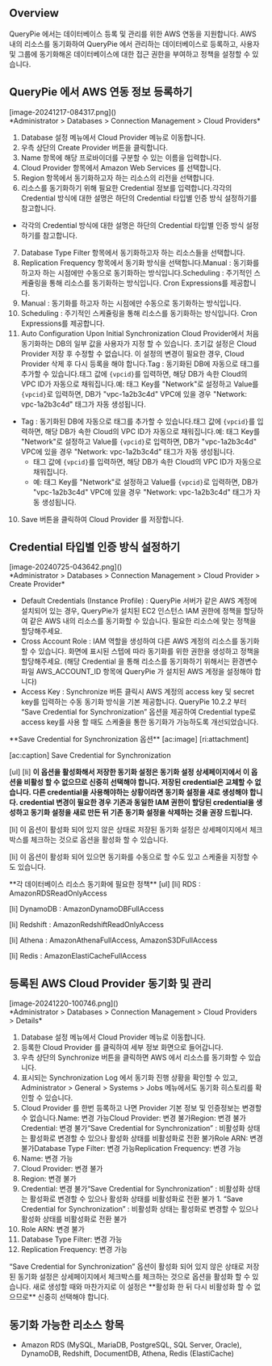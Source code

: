 
## Overview
QueryPie 에서는 데이터베이스 등록 및 관리를 위한 AWS 연동을 지원합니다. AWS 내의 리소스를 동기화하여 QueryPie  에서 관리하는 데이터베이스로 등록하고, 사용자 및 그룹에 동기화해온 데이터베이스에 대한 접근 권한을 부여하고 정책을 설정할 수 있습니다.

## QueryPie 에서 AWS 연동 정보 등록하기
<p align="center">
<div>[image-20241217-084317.png]()</div>
*Administrator &gt; Databases &gt; Connection Management &gt; Cloud Providers*
</p>

1. Database 설정 메뉴에서 Cloud Provider 메뉴로 이동합니다.
2. 우측 상단의 Create Provider 버튼을 클릭합니다.
3. Name 항목에 해당 프로바이더를 구분할 수 있는 이름을 입력합니다.
4. Cloud Provider 항목에서 Amazon Web Services 를 선택합니다.
5. Region 항목에서 동기화하고자 하는 리소스의 리전을 선택합니다.
6. 리소스를 동기화하기 위해 필요한 Credential 정보를 입력합니다.각각의 Credential 방식에 대한 설명은 하단의 Credential 타입별 인증 방식 설정하기를 참고합니다.
  * 각각의 Credential 방식에 대한 설명은 하단의 Credential 타입별 인증 방식 설정하기를 참고합니다.
7. Database Type Filter 항목에서 동기화하고자 하는 리소스들을 선택합니다.
8. Replication Frequency 항목에서 동기화 방식을 선택합니다.Manual : 동기화를 하고자 하는 시점에만 수동으로 동기화하는 방식입니다.Scheduling : 주기적인 스케쥴링을 통해 리소스를 동기화하는 방식입니다. Cron Expressions를 제공합니다.
  1. Manual : 동기화를 하고자 하는 시점에만 수동으로 동기화하는 방식입니다.
  2. Scheduling : 주기적인 스케쥴링을 통해 리소스를 동기화하는 방식입니다. Cron Expressions를 제공합니다.
9. Auto Configuration Upon Initial Synchronization Cloud Provider에서 처음 동기화하는 DB의 일부 값을 사용자가 지정 할 수 있습니다. 초기값 설정은 Cloud Provider 저장 후 수정할 수 없습니다. 이 설정의 변경이 필요한 경우, Cloud Provider 삭제 후 다시 등록을 해야 합니다.Tag : 동기화된 DB에 자동으로 태그를 추가할 수 있습니다.태그 값에 `{vpcid}`를 입력하면, 해당 DB가 속한 Cloud의 VPC ID가 자동으로 채워집니다.예: 태그 Key를 "Network"로 설정하고 Value를 `{vpcid}`로 입력하면, DB가 "vpc-1a2b3c4d" VPC에 있을 경우 "Network: vpc-1a2b3c4d" 태그가 자동 생성됩니다.
  * Tag : 동기화된 DB에 자동으로 태그를 추가할 수 있습니다.태그 값에 `{vpcid}`를 입력하면, 해당 DB가 속한 Cloud의 VPC ID가 자동으로 채워집니다.예: 태그 Key를 "Network"로 설정하고 Value를 `{vpcid}`로 입력하면, DB가 "vpc-1a2b3c4d" VPC에 있을 경우 "Network: vpc-1a2b3c4d" 태그가 자동 생성됩니다.
    * 태그 값에 `{vpcid}`를 입력하면, 해당 DB가 속한 Cloud의 VPC ID가 자동으로 채워집니다.
    * 예: 태그 Key를 "Network"로 설정하고 Value를 `{vpcid}`로 입력하면, DB가 "vpc-1a2b3c4d" VPC에 있을 경우 "Network: vpc-1a2b3c4d" 태그가 자동 생성됩니다.
10. Save 버튼을 클릭하여 Cloud Provider 를 저장합니다.

## Credential 타입별 인증 방식 설정하기
<p align="center">
<div>[image-20240725-043642.png]()</div>
*Administrator &gt; Databases &gt; Connection Management &gt; Cloud Provider &gt; Create Provider*
</p>

* Default Credentials (Instance Profile) : QueryPie 서버가 같은 AWS 계정에 설치되어 있는 경우, QueryPie가 설치된 EC2 인스턴스 IAM 권한에 정책을 할당하여 같은 AWS 내의 리소스를 동기화할 수 있습니다. 필요한 리소스에 맞는 정책을 할당해주세요.
* Cross Account Role : IAM 역할을 생성하여 다른 AWS 계정의 리소스를 동기화할 수 있습니다. 화면에 표시된 스텝에 따라 동기화를 위한 권한을 생성하고 정책을 할당해주세요. (해당 Credential 을 통해 리소스를 동기화하기 위해서는  환경변수 파일 AWS_ACCOUNT_ID 항목에 QueryPie 가 설치된 AWS 계정을 설정해야 합니다)
* Access Key : Synchronize 버튼 클릭시 AWS 계정의 access key 및 secret key를 입력하는 수동 동기화 방식을 기본 제공합니다. QueryPie 10.2.2 부터 “Save Credential for Synchronization” 옵션을 제공하여 Credential type로 access key를 사용 할 때도 스케줄을 통한 동기화가 가능하도록 개선되었습니다.

<Callout>
**Save Credential for Synchronization 옵션** 
[ac:image]
[ri:attachment]

[ac:caption]
Save Credential for Synchronization 


[ul]
[li]
**이 옵션을 활성화해서 저장한 동기화 설정은 동기화 설정 상세페이지에서 이 옵션을 비활성 할 수 없으므로 신중히 선택해야 합니다. 저장된 credential은 교체할 수 없습니다. 다른 credential을 사용해야하는 상황이라면 동기화 설정을 새로 생성해야 합니다. credential 변경이 필요한 경우 기존과 동일한 IAM 권한이 할당된 credential을 생성하고 동기화 설정을 새로 만든 뒤 기존 동기화 설정을 삭제하는 것을 권장 드립니다.** 

[li]
이 옵션이 활성화 되어 있지 않은 상태로 저장된 동기화 설정은 상세페이지에서 체크박스를 체크하는 것으로 옵션을 활성화 할 수 있습니다. 

[li]
이 옵션이 활성화 되어 있으면 동기화를 수동으로 할 수도 있고 스케줄을 지정할 수도 있습니다. 


</Callout>

<Callout type="info">
**각 데이터베이스 리소스 동기화에 필요한 정책** 
[ul]
[li]
RDS : AmazonRDSReadOnlyAccess 

[li]
DynamoDB : AmazonDynamoDBFullAccess 

[li]
Redshift : AmazonRedshiftReadOnlyAccess 

[li]
Athena : AmazonAthenaFullAccess, AmazonS3DFullAccess 

[li]
Redis : AmazonElastiCacheFullAccess 


</Callout>

## 등록된 AWS Cloud Provider 동기화 및 관리
<p align="center">
<div>[image-20241220-100746.png]()</div>
*Administrator &gt; Databases &gt; Connection Management &gt; Cloud Providers &gt; Details*
</p>

1. Database 설정 메뉴에서 Cloud Provider 메뉴로 이동합니다.
2. 등록한 Cloud Provider 를 클릭하여 세부 정보 화면으로 들어갑니다.
3. 우측 상단의 Synchronize 버튼을 클릭하면 AWS 에서 리소스를 동기화할 수 있습니다.
4. 표시되는 Synchronization Log 에서 동기화 진행 상황을 확인할 수 있고, Administrator > General > Systems > Jobs 메뉴에서도 동기화 히스토리를 확인할 수 있습니다.
5. Cloud Provider 를 한번 등록하고 나면 Provider 기본 정보 및 인증정보는 변경할 수 없습니다.Name: 변경 가능Cloud Provider: 변경 불가Region: 변경 불가Credential: 변경 불가“Save Credential for Synchronization” : 비활성화 상태는 활성화로 변경할 수 있으나 활성화 상태를 비활성화로 전환 불가Role ARN: 변경 불가Database Type Filter: 변경 가능Replication Frequency: 변경 가능
  1. Name: 변경 가능
  2. Cloud Provider: 변경 불가
  3. Region: 변경 불가
  4. Credential: 변경 불가“Save Credential for Synchronization” : 비활성화 상태는 활성화로 변경할 수 있으나 활성화 상태를 비활성화로 전환 불가
    1. “Save Credential for Synchronization” : 비활성화 상태는 활성화로 변경할 수 있으나 활성화 상태를 비활성화로 전환 불가
  5. Role ARN: 변경 불가
  6. Database Type Filter: 변경 가능
  7. Replication Frequency: 변경 가능

<Callout>
“Save Credential for Synchronization” 옵션이 활성화 되어 있지 않은 상태로 저장된 동기화 설정은 상세페이지에서 체크박스를 체크하는 것으로 옵션을 활성화 할 수 있습니다. 새로 생성할 때와 마찬가지로 이 설정은 **활성화 한 뒤 다시 비활성화 할 수 없으므로** 신중히 선택해야 합니다. 
</Callout>

## 동기화 가능한 리소스 항목
* Amazon RDS (MySQL, MariaDB, PostgreSQL, SQL Server, Oracle), DynamoDB, Redshift, DocumentDB, Athena, Redis (ElastiCache)
